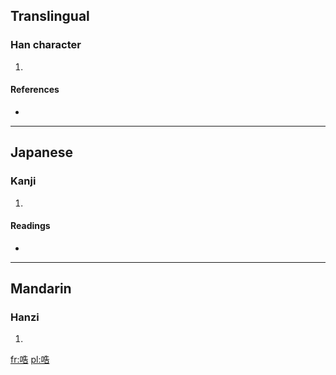 ==Translingual==

===Han character===
{{Han char|rn=30|rad=口|as=07|sn=10|four=6406<sub>1</sub>|canj=口竹土口 (RHGR)}}

# {{defn|Han|sort=口07}}

====References====
* {{Han ref|kx=0189.280|dkj=03630|dj=0409.160|hdz=10630.140|uh=54E0|ud=21728|bh=D144|bd=53572}}

----

==Japanese==

===Kanji===
{{ja-kanji|grade=|rs=口07}}

# {{defn|lang=ja|sort=口07}}

====Readings====
* {{ja-readings|on=[[こう]] (kō), [[ごう]] (gō)|kun=[[しゃべる]] (shaberu)}}

----

==Mandarin==

===Hanzi===
{{cmn-hanzi|pin=[[hào]] ([[hao4]])|wg=hao<sup>4</sup>}}

# {{defn|lang=cmn|sort=口07}}

[[fr:哠]]
[[pl:哠]]